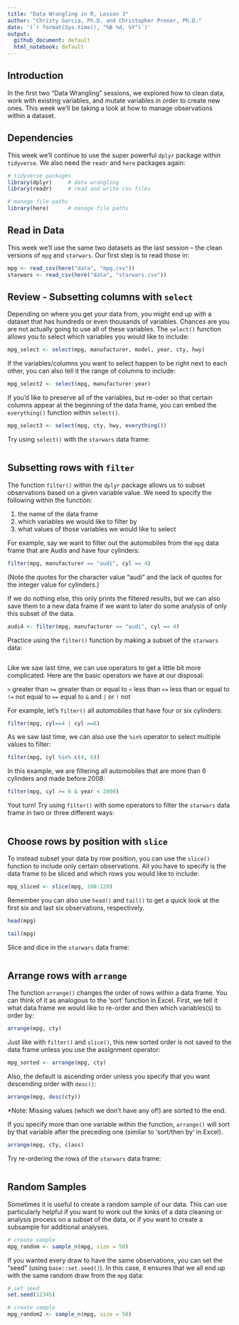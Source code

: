 ```yaml
---
title: "Data Wrangling in R, Lesson 3"
author: "Christy Garcia, Ph.D. and Christopher Prener, Ph.D."
date: '(`r format(Sys.time(), "%B %d, %Y")`)'
output:
  github_document: default
  html_notebook: default
---
```


## Introduction 
In the first two "Data Wrangling" sessions, we explored how to clean data, work with existing variables, and mutate variables in order to create new ones. This week we'll be taking a look at how to manage observations within a dataset. 

## Dependencies
This week we'll continue to use the super powerful `dplyr` package within `tidyverse`. We also need the `readr` and `here` packages again:

```r
# tidyverse packages
library(dplyr)     # data wrangling
library(readr)     # read and write csv files

# manage file paths
library(here)      # manage file paths
```

## Read in Data
This week we'll use the same two datasets as the last session -- the clean versions of `mpg` and `starwars`. Our first step is to read those in: 

```r
mpg <- read_csv(here("data", "mpg.csv"))
starwars <- read_csv(here("data", "starwars.csv"))
```

## Review - Subsetting columns with `select`

Depending on where you get your data from, you might end up with a dataset that has hundreds or even thousands of variables. Chances are you are not actually going to use all of these variables. The `select()` function allows you to select which variables you would like to include: 

```r
mpg_select <- select(mpg, manufacturer, model, year, cty, hwy)
```

If the variables/columns you want to select happen to be right next to each other, you can also tell it the range of columns to include: 

```r
mpg_select2 <- select(mpg, manufacturer:year)
```

If you'd like to preserve all of the variables, but re-oder so that certain columns appear at the beginning of the data frame, you can embed the `everything()` function within `select()`. 

```r
mpg_select3 <- select(mpg, cty, hwy, everything())
```

Try using `select()` with the `starwars` data frame: 

```r

```

## Subsetting rows with `filter`
The function `filter()` within the `dplyr` package allows us to subset observations based on a given variable value. We need to specify the following within the function: 

1. the name of the data frame
2. which variables we would like to filter by
3. what values of those variables we would like to select

For example, say we want to filter out the automobiles from the `mpg` data frame that are Audis and have four cylinders: 

```r
filter(mpg, manufacturer == "audi", cyl == 4)
```

(Note the quotes for the character value "audi" and the lack of quotes for the integer value for cylinders.)

If we do nothing else, this only prints the filtered results, but we can also save them to a new data frame if we want to later do some analysis of only this subset of the data. 

```r
audi4 <- filter(mpg, manufacturer == "audi", cyl == 4)
```

Practice using the `filter()` function by making a subset of the `starwars` data:

```r

```

Like we saw last time, we can use operators to get a little bit more complicated. Here are the basic operators we have at our disposal: 

`>` greater than
`>=` greater than or equal to 
`<` less than
`<=` less than or equal to 
`!=` not equal to 
`==` equal to 
`&` and
`|` or
`!` not 

For example, let's `filter()` all automobiles that have four or six cylinders: 

```r
filter(mpg, cyl==4 | cyl ==6)
```

As we saw last time, we can also use the `%in%` operator to select multiple values to filter:

```r
filter(mpg, cyl %in% c(4, 6))
```

In this example, we are filtering all automobiles that are more than 6 cylinders and made before 2008: 

```r
filter(mpg, cyl >= 6 & year < 2008)
```

Yout turn! Try using `filter()` with some operators to filter the `starwars` data frame in two or three different ways: 

```r

```


## Choose rows by position with `slice`

To instead subset your data by row position, you can use the `slice()` function to include only certain observations. All you have to specify is the data frame to be sliced and which rows you would like to include: 

```r
mpg_sliced <- slice(mpg, 100:120)
```

Remember you can also use `head()` and `tail()` to get a quick look at the first six and last six observations, respectively. 

```r
head(mpg)
```

```r
tail(mpg)
```

Slice and dice in the `starwars` data frame: 

```r

```

## Arrange rows with `arrange`

The function `arrange()` changes the order of rows within a data frame. You can think of it as analogous to the 'sort' function in Excel. First, we tell it what data frame we would like to re-order and then which variables(s) to order by: 

```r
arrange(mpg, cty)
```

Just like with `filter()` and `slice()`, this new sorted order is not saved to the data frame unless you use the assignment operator: 

```r
mpg_sorted <- arrange(mpg, cty)
```

Also, the default is ascending order unless you specify that you want descending order with `desc()`:

```r
arrange(mpg, desc(cty))
```

*Note: Missing values (which we don't have any of!) are sorted to the end. 

If you specify more than one variable within the function, `arrange()` will sort by that variable after the preceding one (similar to 'sort/then by' in Excel).

```r
arrange(mpg, cty, class)
```

Try re-ordering the rows of the `starwars` data frame: 

```r

```

## Random Samples 
Sometimes it is useful to create a random sample of our data. This can use particularly helpful if you want to work out the kinks of a data cleaning or analysis process on a subset of the data, or if you want to create a subsample for additional analyses. 

```r
# create sample
mpg_random <- sample_n(mpg, size = 50)
```

If you wanted every draw to have the same observations, you can set the "seed" (using `base::set.seed()`). In this case, it ensures that we all end up with the same random draw from the `mpg` data:

```r
# set seed
set.seed(12345)

# create sample
mpg_random2 <- sample_n(mpg, size = 50)
```

